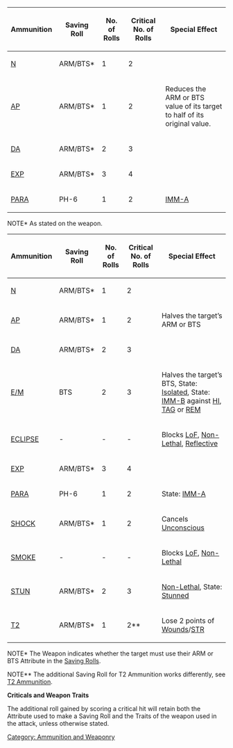 {{section-ammo-and-weaponry}}
{{section-reference-charts}}


{{c1}}
{| class="wikitable-dark"
|-
! Ammunition !! Saving Roll !! No. of Rolls !! Critical No. of Rolls !! Special Effect
|-
| [[N]] || ARM/BTS* || 1 || 2 || 
|-
| [[AP]] || ARM/BTS* || 1 || 2 || Reduces the ARM or BTS value of its target to half of its original value.
|-
| [[DA]] || ARM/BTS* || 2 || 3 || 
|-
| [[EXP]] || ARM/BTS* || 3 || 4 || 
|-
| [[PARA]] || PH-6 || 1 || 2 || [[IMM-A]]
|}
NOTE* As stated on the weapon.
{{c1end}}
{{n4}}
{| class="wikitable-dark"
|-
! Ammunition !! Saving Roll !! No. of Rolls !! Critical No. of Rolls !! Special Effect
|-
| [[N]] || ARM/BTS* || 1 || 2 ||
|-
| [[AP]] || ARM/BTS* || 1 || 2 || Halves the target’s ARM or BTS
|-
| [[DA]] || ARM/BTS* || 2 || 3 || 
|-
| [[E/M]] || BTS || 2 || 3 || Halves the target’s BTS, State: [[Isolated]], State: [[IMM-B]] against [[HI]], [[TAG]] or [[REM]]
|-
| [[ECLIPSE]] || - || - || - || Blocks [[LoF]], [[Non-Lethal]], [[Reflective]]
|-
| [[EXP]] || ARM/BTS* || 3 || 4 || 
|-
| [[PARA]] || PH-6 || 1 || 2 || State: [[IMM-A]]
|-
| [[SHOCK]] || ARM/BTS* || 1 || 2 || Cancels [[Unconscious]]
|-
| [[SMOKE]] || - || - || - || Blocks [[LoF]], [[Non-Lethal]]
|-
| [[STUN]] || ARM/BTS* || 2 || 3 || [[Non-Lethal]], State: [[Stunned]]
|-
| [[T2]] || ARM/BTS* || 1 || 2** || Lose 2 points of [[Wounds]]/[[STR]]
|}
NOTE* The Weapon indicates whether the target must use their ARM or BTS Attribute in the [[Saving Rolls]].

NOTE** The additional Saving Roll for T2 Ammunition works differently, see [[T2 Ammunition]].
{{n4end}}


{{remember-start}}
'''Criticals and Weapon Traits'''

The additional roll gained by scoring a critical hit will retain both the Attribute used to make a Saving Roll and the Traits of the weapon used in the attack, unless otherwise stated.
{{remember-end}}


{{section-ammo-and-weaponry}}
{{section-reference-charts}}

[[Category: Ammunition and Weaponry]]